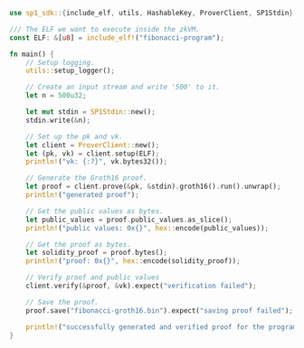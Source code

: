 ```rust
use sp1_sdk::{include_elf, utils, HashableKey, ProverClient, SP1Stdin};

/// The ELF we want to execute inside the zkVM.
const ELF: &[u8] = include_elf!("fibonacci-program");

fn main() {
    // Setup logging.
    utils::setup_logger();

    // Create an input stream and write '500' to it.
    let n = 500u32;

    let mut stdin = SP1Stdin::new();
    stdin.write(&n);

    // Set up the pk and vk.
    let client = ProverClient::new();
    let (pk, vk) = client.setup(ELF);
    println!("vk: {:?}", vk.bytes32());

    // Generate the Groth16 proof.
    let proof = client.prove(&pk, &stdin).groth16().run().unwrap();
    println!("generated proof");

    // Get the public values as bytes.
    let public_values = proof.public_values.as_slice();
    println!("public values: 0x{}", hex::encode(public_values));

    // Get the proof as bytes.
    let solidity_proof = proof.bytes();
    println!("proof: 0x{}", hex::encode(solidity_proof));

    // Verify proof and public values
    client.verify(&proof, &vk).expect("verification failed");

    // Save the proof.
    proof.save("fibonacci-groth16.bin").expect("saving proof failed");

    println!("successfully generated and verified proof for the program!")
}
```
